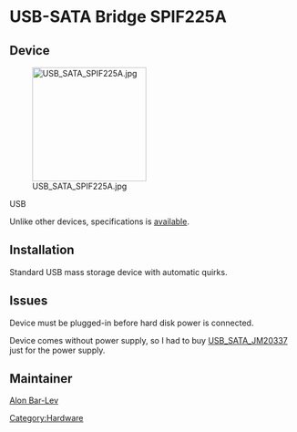 = USB-SATA Bridge SPIF225A =

{{Note|This device supports disks larger than 2.2T.}}

== Device ==

[[File:USB_SATA_SPIF225A.jpg|200px]]

USB
{{Codeline|<pre>
152d:2329 JMicron Technology Corp. / JMicron USA Technology Corp. transcend storejet 25P
</pre>}}

Unlike other devices, specifications is [http://www.datasheet4u.net/datasheet/S/P/I/SPIF225A_Sunplus.pdf.html available].

== Installation ==

Standard USB mass storage device with automatic quirks.

== Issues ==

Device must be plugged-in before hard disk power is connected.

Device comes without power supply, so I had to buy [[USB_SATA_JM20337]] just for the power supply.

== Maintainer ==

[[User:Alonbl|Alon Bar-Lev]]

{{AuthorList|{{Author|Alon Bar-Lev|2012-09-06|type=original}}}}

[[Category:Hardware]]